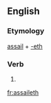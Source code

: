 ==English==

===Etymology===
[[assail]] + [[-eth]]

===Verb===
{{en-verb form}}

# {{archaic third-person singular of|assail}}

[[fr:assaileth]]